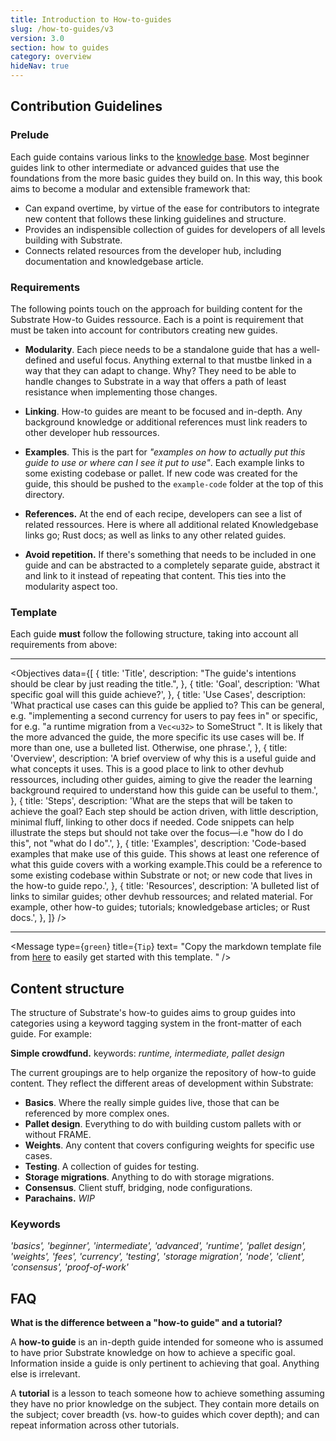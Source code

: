 ```yaml
---
title: Introduction to How-to-guides
slug: /how-to-guides/v3
version: 3.0 
section: how to guides
category: overview
hideNav: true
---
```


## Contribution Guidelines

### Prelude

Each guide contains various links to the [knowledge base](/v3). Most beginner guides link to other intermediate or advanced guides that use the foundations from the more basic guides they build on. In this way, this book aims to become a modular and extensible framework that:

- Can expand overtime, by virtue of the ease for contributors to integrate new content that follows these linking guidelines and structure.
- Provides an indispensible collection of guides for developers of all levels building with Substrate.
- Connects related resources from the developer hub, including documentation and knowledgebase article.

### Requirements

The following points touch on the approach for building content for the Substrate How-to Guides ressource. Each is a point is requirement that must be taken into account for contributors creating new guides.

- **Modularity**. Each piece needs to be a standalone guide that has a well-defined and useful focus. Anything external to that mustbe linked in a way that they can adapt to change. Why? They need to be able to handle changes to Substrate in a way that offers a path of least resistance when implementing those changes.

- **Linking**. How-to guides are meant to be focused and in-depth. Any background knowledge or additional references must link readers to other developer hub ressources.

- **Examples**. This is the part for _"examples on how to actually put this guide to use or where can I see it put to use"_. Each example links to some existing codebase or pallet. If new code was created for the guide, this should be pushed to the `example-code` folder at the top of this directory.

- **References.** At the end of each recipe, developers can see a list of related ressources. Here is where all additional related Knowledgebase links go; Rust docs; as well as links to any other related guides.

- **Avoid repetition.** If there's something that needs to be included in one guide and can be abstracted to a completely separate guide, abstract it and link to it instead of repeating that content. This ties into the modularity aspect too.

### Template

Each guide **must** follow the following structure, taking into account all requirements from above:

---

<Objectives
  data={[
    {
      title: 'Title',
      description:
        "The guide's intentions should be clear by just reading the title.",
    },
    {
      title: 'Goal',
      description: 'What specific goal will this guide achieve?',
    },
    {
      title: 'Use Cases',
      description:
        'What practical use cases can this guide be applied to? This can be general, e.g. "implementing a second currency for users to pay fees in" or specific, for e.g. "a runtime migration from a `Vec<u32>` to SomeStruct ". It is likely that the more advanced the guide, the more specific its use cases will be. If more than one, use a bulleted list. Otherwise, one phrase.',
    },
    {
      title: 'Overview',
      description:
        'A brief overview of why this is a useful guide and what concepts it uses. This is a good place to link to other devhub ressources, including other guides, aiming to give the reader the learning background required to understand how this guide can be useful to them.',
    },
    {
      title: 'Steps',
      description:
        'What are the steps that will be taken to achieve the goal? Each step should be action driven, with little description, minimal fluff, linking to other docs if needed. Code snippets can help illustrate the steps but should not take over the focus&mdash;i.e "how do I do this", not "what do I do".',
    },
    {
      title: 'Examples',
      description:
        'Code-based examples that make use of this guide. This shows at least one reference of what this guide covers with a working example.This could be a reference to some existing codebase within Substrate or not; or new code that lives in the how-to guide repo.',
    },
    {
      title: 'Resources',
      description:
        'A bulleted list of links to similar guides; other devhub ressources; and related material. For example, other how-to guides; tutorials; knowledgebase articles; or Rust docs.',
    },
  ]}
/>

---

<Message
  type={`green`}
  title={`Tip`}
  text=
    "Copy the markdown template file from
    [here](https://github.com/substrate-developer-hub/substrate-how-to-guides/blob/main/docs/contribute/how-to-template.md)
    to easily get started with this template.
    "
/>

## Content structure

The structure of Substrate's how-to guides aims to group guides into categories using a keyword tagging system in the
front-matter of each guide. For example:

**Simple crowdfund.**
keywords: _runtime, intermediate, pallet design_

The current groupings are to help organize the repository of how-to guide content. They reflect the different
areas of development within Substrate:

- **Basics**. Where the really simple guides live, those that can be referenced by more complex ones.
- **Pallet design**. Everything to do with building custom pallets with or without FRAME.
- **Weights**. Any content that covers configuring weights for specific use cases.
- **Testing**. A collection of guides for testing.
- **Storage migrations**. Anything to do with storage migrations.
- **Consensus**. Client stuff, bridging, node configurations.
- **Parachains.** _WIP_

### Keywords

_'basics', 'beginner', 'intermediate', 'advanced', 'runtime', 'pallet design', 'weights', 'fees', 'currency', 'testing', 'storage migration', 'node', 'client', 'consensus', 'proof-of-work'_

## FAQ

**What is the difference between a "how-to guide" and a tutorial?**

A **how-to guide** is an in-depth guide intended for someone who is assumed to have prior Substrate knowledge on how to achieve a specific goal. Information inside a guide is only pertinent to achieving that goal. Anything else is irrelevant.

A **tutorial** is a lesson to teach someone how to achieve something assuming they have no prior knowledge on the subject. They contain more details on the subject; cover breadth (vs. how-to guides which cover depth); and can repeat information across other tutorials.

